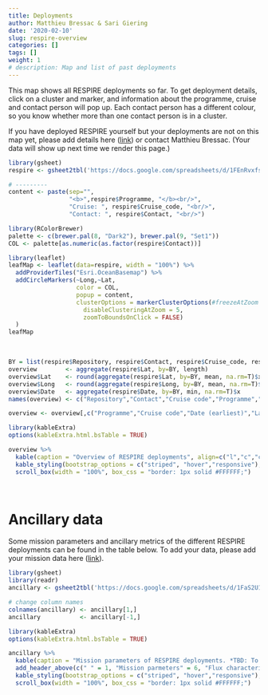 ```yaml
---
title: Deployments
author: Matthieu Bressac & Sari Giering
date: '2020-02-10'
slug: respire-overview
categories: []
tags: []
weight: 1
# description: Map and list of past deployments
---
```

  
This map shows all RESPIRE deployments so far. To get deployment details, click on a cluster and marker, and information about the programme, cruise and contact person will pop up. Each contact person has a different colour, so you know whether more than one contact person is in a cluster.

If you have deployed RESPIRE yourself but your deployments are not on this map yet, please add details here (<a class="link" href="https://docs.google.com/spreadsheets/d/1FEnRvxfszDumVpuEM5RRYWh2iM65xY-OW3Mxb9ketZI/edit?usp=sharing" target="_blank">link</a>)
or contact Matthieu Bressac. (Your data will show up next time we render this page.)

```R
library(gsheet)
respire <- gsheet2tbl('https://docs.google.com/spreadsheets/d/1FEnRvxfszDumVpuEM5RRYWh2iM65xY-OW3Mxb9ketZI/edit?usp=sharing')

# ---------
content <- paste(sep="",
                 "<b>",respire$Programme, "</b><br/>",
                 "Cruise: ", respire$Cruise_code, "<br/>",
                 "Contact: ", respire$Contact, "<br/>")

library(RColorBrewer)
palette <- c(brewer.pal(8, "Dark2"), brewer.pal(9, "Set1"))
COL <- palette[as.numeric(as.factor(respire$Contact))]

library(leaflet)
leafMap <- leaflet(data=respire, width = "100%") %>% 
  addProviderTiles("Esri.OceanBasemap") %>%
  addCircleMarkers(~Long,~Lat,
                   color = COL,
                   popup = content,
                   clusterOptions = markerClusterOptions(#freezeAtZoom = 5,
                     disableClusteringAtZoom = 5,
                     zoomToBoundsOnClick = FALSE)
  )
leafMap
```
<br>
  
```r
BY = list(respire$Repository, respire$Contact, respire$Cruise_code, respire$Programme)
overview        <- aggregate(respire$Lat, by=BY, length)
overview$Lat    <- round(aggregate(respire$Lat, by=BY, mean, na.rm=T)$x*100)/100
overview$Long   <- round(aggregate(respire$Long, by=BY, mean, na.rm=T)$x*100)/100
overview$Date   <- aggregate(respire$Date, by=BY, min, na.rm=T)$x
names(overview) <- c("Repository","Contact","Cruise code","Programme","Deployments","Lat","Long","Date (earliest)")

overview <- overview[,c("Programme","Cruise code","Date (earliest)","Lat","Long","Deployments","Contact","Repository")]

library(kableExtra)
options(kableExtra.html.bsTable = TRUE)

overview %>%
  kable(caption = "Overview of RESPIRE deployments", align=c("l","c","c","c","c","c","l")) %>%
  kable_styling(bootstrap_options = c("striped", "hover","responsive"), font_size = 11) %>%
  scroll_box(width = "100%", box_css = "border: 1px solid #FFFFFF;")
```
<br>

# Ancillary data
Some mission parameters and ancillary metrics of the different RESPIRE deployments can be found in the table below. To add your data, please add your mission data here (<a class="link" href="https://docs.google.com/spreadsheets/d/1FaS2U1IIc6cFEI8om9_TEasHXExQO8f2QXrntWjEwF4/edit?usp=sharing" target="_blank">link</a>).

```r
library(gsheet)
library(readr)
ancillary <- gsheet2tbl('https://docs.google.com/spreadsheets/d/1FaS2U1IIc6cFEI8om9_TEasHXExQO8f2QXrntWjEwF4/edit?usp=sharing')

# change column names
colnames(ancillary) <- ancillary[1,]
ancillary           <- ancillary[-1,]

library(kableExtra)
options(kableExtra.html.bsTable = TRUE)

ancillary %>%
  kable(caption = "Mission parameters of RESPIRE deployments. *TBD: To be determined.") %>%
  add_header_above(c(" " = 1, "Mission parmeters" = 6, "Flux characteristics" = 4, "In situ conditions" = 2)) %>%
  kable_styling(bootstrap_options = c("striped", "hover","responsive"), font_size = 11) %>%
  scroll_box(width = "100%", box_css = "border: 1px solid #FFFFFF;")
```